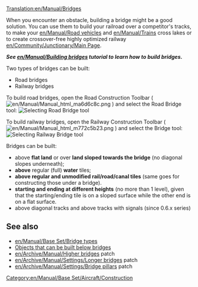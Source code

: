 [[Translation:en/Manual/Bridges]]
{{en/Table of contents}}
<!--
 Previous content wasn't as insightful as the building bridges tutorial
 + this page should be more of a reference, link section and a quick guide, not beginners guide
-->

When you encounter an obstacle, building a bridge might be a good solution. You can use them to build your railroad over a competitor's tracks, to make your [[en/Manual/Road vehicles]] and [[en/Manual/Trains]] cross lakes or to create crossover-free highly optimized railway [[en/Community/Junctionary/Main Page]].

'''''See [[en/Manual/Building bridges]] tutorial to learn how to build bridges.'''''

Two types of bridges can be built:
* Road bridges
* Railway bridges

To build road bridges, open the Road Construction Toolbar ( [[File:en/Manual/Manual html ma6d6c8c.png]] ) and select the Road Bridge tool:
[[File:en/Manual/BridgeTut14.png|none|frame|Selecting Road Bridge tool]]

To build railway bridges, open the Railway Construction Toolbar ( [[File:en/Manual/Manual html m772c5b23.png]] ) and select the Bridge tool:
[[File:en/Manual/BridgeTut1.png|none|frame|Selecting Railway Bridge tool]]

Bridges can be built:
* above '''flat land''' or over '''land sloped towards the bridge''' (no diagonal slopes underneath);
* '''above''' regular (full) '''water''' tiles;
* '''above regular and unmodified rail/road/canal tiles''' (same goes for constructing those under a bridge).
* '''starting and ending at different heights''' (no more than 1 level), given that the starting/ending tile is on a sloped surface while the other end is on a flat surface.
* above diagonal tracks and above tracks with signals (since 0.6.x series)

<!-- COMMENT START
Left this just a reference for future edit(s)

==Building bridges for beginners==
Start by opening up the build toolbar for railways and clicking on [[File:en/Manual/Build bridge.png]] (build bridges button). You'll notice that your cursor will change:
[[File:Ottdbridge1.png|none|frame|See the build bridges cursor?]]
Next you have to recognize where you can build bridges. We'll start off with a standard bridge-the-gap bridge, which can be placed in an area that looks like this:
[[File:Ottdbridge1.6.png|none|frame|What a nice place for a bridge!]]
When you move your mouse over the ground, the square the mouse is in is highlighted; the bridge will start here.
[[File:Ottdbridge2.png|none|frame|See it highlighted there?]]
Now, just click, hold down, and drag to the opposite sloped tile, like so:
[[File:Ottdbridge3.png|none|frame|4. Remember, you're still holding the mouse button down...]]
Once you've dragged there, where you want the bridge to be, let go of the mouse button. The bridge selection dialog will open. The options will vary depending on the bridge length and the year.
[[File:Ottdbridge4.png|center|none|frame|You can choose which bridge you want.]]
Click the bridge you want, we'll select Steel Girder this time:
[[File:Ottdbridge5.png|none|frame|Bridge chosen...]]
And... there you go, your (I suppose) very first bridge. You'll notice the red text rising, displaying the amount of money you've spent.
[[File:Ottdbridge6.png|none|frame|That cost you 579 pounds!]]
This works the same way for road construction as well; just select the bridge construction tool from the road construction tool bar.

Now we've got making bridges down, there are a few more things that you can do. Bridges can be even constructed on flat land - say to avoid a track built by competition.
[[File:Ottdbridge11.png|none|frame|Bridge on flat land]]

Or, you can even do something like the following if the mind takes you.
[[File:Ottdbridge9.png|none|frame|Not really useful, but...]]

END COMMENT -->
== See also ==
*[[en/Manual/Base Set/Bridge types]]
*[[en/Archive/Manual/New Bridges|Objects that can be built below bridges]]
*[[en/Archive/Manual/Higher bridges]] patch
*[[en/Archive/Manual/Settings/Longer bridges]] patch
*[[en/Archive/Manual/Settings/Bridge pillars]] patch

[[Category:en/Manual/Base Set/Aircraft/Construction]]
<!-- this is not tutorial/walkthrough category member -->